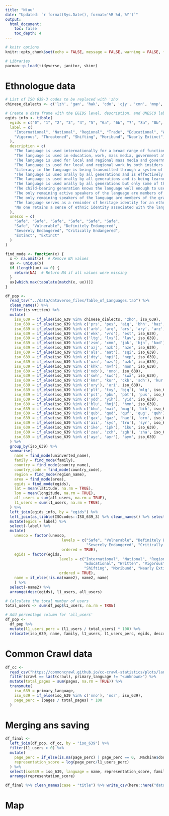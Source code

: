 ```yaml
---
title: "Nǀuu"
date: "Updated: `r format(Sys.Date(), format='%B %d, %Y')`"
output: 
  html_document:
    toc: false
    toc_depth: 4
---
```


```r
# knitr options
knitr::opts_chunk$set(echo = FALSE, message = FALSE, warning = FALSE, fig.retina = 4)
```


```r
# Libraries
pacman::p_load(tidyverse, janitor, skimr)
```


# Ethnologue data

```r
# List of ISO 639-3 codes to be replaced with 'zho'
chinese_dialects <- c('lzh', 'gan', 'hak', 'cdo', 'cjy', 'cmn', 'mnp', 'nan', 'czo', 'cnp', 'csp', 'wuu', 'hsn', 'yue')

# Create a data frame with the EGIDS level, description, and UNESCO labels
egids_info <- tibble(
  egids = c("0", "1", "2", "3", "4", "5", "6a", "6b", "7", "8a", "8b", "9", "x10"),
  label = c(
    "International", "National", "Regional", "Trade", "Educational", "Written",
    "Vigorous", "Threatened", "Shifting", "Moribund", "Nearly Extinct", "Dormant", "Extinct"
  ),
  description = c(
    "The language is used internationally for a broad range of functions.",
    "The language is used in education, work, mass media, government at the nationwide level.",
    "The language is used for local and regional mass media and governmental services.",
    "The language is used for local and regional work by both insiders and outsiders.",
    "Literacy in the language is being transmitted through a system of public education.",
    "The language is used orally by all generations and is effectively used in written form in parts of the community.",
    "The language is used orally by all generations and is being learned by children as their first language.",
    "The language is used orally by all generations but only some of the child-bearing generation are transmitting it to their children.",
    "The child-bearing generation knows the language well enough to use it among themselves but none are transmitting it to their children.",
    "The only remaining active speakers of the language are members of the grandparent generation.",
    "The only remaining speakers of the language are members of the grandparent generation or older who have little opportunity to use the language.",
    "The language serves as a reminder of heritage identity for an ethnic community. No one has more than symbolic proficiency.",
    "No one retains a sense of ethnic identity associated with the language, even for symbolic purposes."
  ),
  unesco = c(
    "Safe", "Safe", "Safe", "Safe", "Safe", "Safe",
    "Safe", "Vulnerable", "Definitely Endangered", 
    "Severely Endangered", "Critically Endangered", 
    "Extinct", "Extinct"
  )
)

find_mode <- function(x) {
  x <- na.omit(x)  # Remove NA values
  ux <- unique(x)
  if (length(ux) == 0) {
    return(NA)  # Return NA if all values were missing
  }
  ux[which.max(tabulate(match(x, ux)))]
}
```

```r
df_pop <-
  read_tsv("../data/dataverse_files/Table_of_Languages.tab") %>% 
  clean_names() %>%
  filter(is_written) %>%
  mutate(
    iso_639 = if_else(iso_639 %in% chinese_dialects, 'zho', iso_639),
    iso_639 = if_else(iso_639 %in% c('prs', 'pes', 'aiq', 'bhh', 'haz', 'jpr', 'phv', 'deh', 'jdt', 'ttt'), 'fas', iso_639),
    iso_639 = if_else(iso_639 %in% c('arb', 'arq', 'ars', 'ary', 'arz', 'acm', 'acq', 'ajp', 'apc', 'apd', 'aec', 'afb'), 'ara', iso_639),
    iso_639 = if_else(iso_639 %in% c('ekk', 'vro'), 'est', iso_639),
    iso_639 = if_else(iso_639 %in% c('ltg', 'lvs'), 'lav', iso_639),
    iso_639 = if_else(iso_639 %in% c('zsm', 'xmm', 'jak', 'bjn', 'kxd'), 'msa', iso_639),
    iso_639 = if_else(iso_639 %in% c('azj', 'azb'), 'aze', iso_639),
    iso_639 = if_else(iso_639 %in% c('als', 'aat'), 'sqi', iso_639),
    iso_639 = if_else(iso_639 %in% c('dty', 'npi'), 'nep', iso_639),
    iso_639 = if_else(iso_639 %in% c('uzn', 'uzs'), 'uzb', iso_639),
    iso_639 = if_else(iso_639 %in% c('khk', 'mvf'), 'mon', iso_639),
    iso_639 = if_else(iso_639 %in% c('nob'), 'nno', iso_639),
    iso_639 = if_else(iso_639 %in% c('swh', 'swc'), 'swa', iso_639),
    iso_639 = if_else(iso_639 %in% c('kmr', 'kur', 'ckb', 'sdh'), 'kur', iso_639),
    iso_639 = if_else(iso_639 %in% c('ory'), 'ori', iso_639),
    iso_639 = if_else(iso_639 %in% c('plt', 'txy', 'bjq'), 'mlg', iso_639),
    iso_639 = if_else(iso_639 %in% c('pst', 'pbu', 'pbt'), 'pus', iso_639),
    iso_639 = if_else(iso_639 %in% c('ydd', 'yih'), 'yid', iso_639),
    iso_639 = if_else(iso_639 %in% c('blu', 'hnj'), 'hmn', iso_639),
    iso_639 = if_else(iso_639 %in% c('bho', 'mai', 'mag'), 'bih', iso_639),
    iso_639 = if_else(iso_639 %in% c('qub', 'qud', 'quf', 'qug', 'quh'), 'que', iso_639),
    iso_639 = if_else(iso_639 %in% c('gax', 'gaz', 'hae'), 'orm', iso_639),
    iso_639 = if_else(iso_639 %in% c('aii', 'syc', 'tru'), 'syr', iso_639),
    iso_639 = if_else(iso_639 %in% c('ike', 'ipk'), 'iku', iso_639),
    iso_639 = if_else(iso_639 %in% c('zaa', 'zch', 'zgb'), 'zha', iso_639),
    iso_639 = if_else(iso_639 %in% c('ayc', 'ayr'), 'aym', iso_639)
  ) %>%
  group_by(iso_639) %>% 
  summarise(
    name = find_mode(uninverted_name),
    family = find_mode(family),
    country = find_mode(country_name),
    country_code = find_mode(country_code),
    region = find_mode(region_name),
    area = find_mode(area),
    egids = find_mode(egids),
    lat = mean(latitude, na.rm = TRUE),
    lon = mean(longitude, na.rm = TRUE),
    all_users = sum(all_users, na.rm = TRUE),
    l1_users = sum(l1_users, na.rm = TRUE),
  ) %>% 
  left_join(egids_info, by = "egids") %>%
  left_join(as_tibble(ISOcodes::ISO_639_3) %>% clean_names() %>% select(iso_639 = id, name2 = name), by = "iso_639") %>% 
  mutate(egids = label) %>%
  select(-label) %>% 
  mutate(
    unesco = factor(unesco, 
                         levels = c("Safe", "Vulnerable", "Definitely Endangered", 
                                    "Severely Endangered", "Critically Endangered", "Extinct"),
                         ordered = TRUE),
    egids = factor(egids, 
                        levels = c("International", "National", "Regional", "Trade", 
                                   "Educational", "Written", "Vigorous", "Threatened", 
                                   "Shifting", "Moribund", "Nearly Extinct", "Dormant", "Extinct"),
                        ordered = TRUE),
    name = if_else(!is.na(name2), name2, name)
    ) %>% 
  select(-name2) %>% 
  arrange(desc(egids), l1_users, all_users)

# Calculate the total number of users
total_users <- sum(df_pop$l1_users, na.rm = TRUE)

# Add percentage column for 'all_users'
df_pop <- 
  df_pop %>%
  mutate(l1_users_perc = (l1_users / total_users) * 100) %>% 
  relocate(iso_639, name, family, l1_users, l1_users_perc, egids, description)
```


# Common Crawl data

```r
df_cc <- 
  read_csv("https://commoncrawl.github.io/cc-crawl-statistics/plots/languages.csv") %>% 
  filter(crawl == last(crawl), primary_language != "<unknown>") %>% 
  mutate(total_pages = sum(pages, na.rm = TRUE)) %>% 
  transmute(
    iso_639 = primary_language,
    iso_639 = if_else(iso_639 %in% c('nno'), 'nor', iso_639),
    page_perc = (pages / total_pages) * 100
  )
```


# Merging ans saving

```r
df_final <-
  left_join(df_pop, df_cc, by = "iso_639") %>%
  filter(l1_users > 0) %>% 
  mutate(
    page_perc = if_else(is.na(page_perc) | page_perc == 0, .Machine$double.eps, page_perc),
    representation_score = log(page_perc/l1_users_perc)
  ) %>% 
  select(iso639 = iso_639, language = name, representation_score, family, region, primary_country = country, country_code) %>%
  arrange(representation_score)

df_final %>% clean_names(case = "title") %>% write_csv(here::here("data/df_clean.csv"))
```


# Map

```r

```

